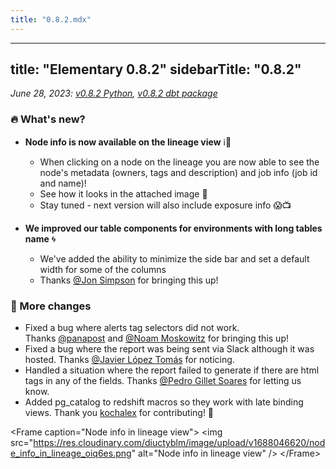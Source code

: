 ```yaml
---
title: "0.8.2.mdx"
---
```


---
title: "Elementary 0.8.2"
sidebarTitle: "0.8.2"
---

_June 28, 2023: [v0.8.2 Python](https://github.com/elementary-data/elementary/releases/tag/v0.8.2), [v0.8.2 dbt package](https://github.com/elementary-data/dbt-data-reliability/releases/tag/0.8.2)_

### 🔥 What's new?

- **Node info is now available on the lineage view** ℹ️🔗

  - When clicking on a node on the lineage you are now able to see the node's metadata (owners, tags and description) and job info (job id and name)!
  - See how it looks in the attached image 👀
  - Stay tuned - next version will also include exposure info 😱📺

- **We improved our table components for environments with long tables name** 🌀
  - We've added the ability to minimize the side bar and set a default width for some of the columns
  - Thanks [@Jon Simpson](https://elementary-community.slack.com/team/U0492SDN3NY) for bringing this up!

### 💫 More changes

- Fixed a bug where alerts tag selectors did not work. Thanks [@panapost](https://elementary-community.slack.com/team/U050WNK4SQL) and [@Noam Moskowitz](https://elementary-community.slack.com/team/U035FGRPXQX) for bringing this up!
- Fixed a bug where the report was being sent via Slack although it was hosted. Thanks [@Javier López Tomás](https://elementary-community.slack.com/team/U059F4VHBPY) for noticing.
- Handled a situation where the report failed to generate if there are html tags in any of the fields. Thanks [@Pedro Gillet Soares](https://elementary-community.slack.com/team/U0417704XME) for letting us know.
- Added pg_catalog to redshift macros so they work with late binding views. Thank you [kochalex](https://github.com/kochalex) for contributing! 🤩

&lt;Frame caption="Node info in lineage view"&gt;
  &lt;img
    src="https://res.cloudinary.com/diuctyblm/image/upload/v1688046620/node_info_in_lineage_oiq6es.png"
    alt="Node info in lineage view"
  /&gt;
&lt;/Frame&gt;
